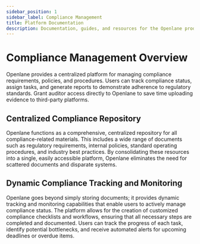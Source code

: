 ```yaml
---
sidebar_position: 1
sidebar_label: Compliance Management
title: Platform Documentation
description: Documentation, guides, and resources for the Openlane product
---
```


#  Compliance Management Overview

Openlane provides a centralized platform for managing compliance requirements, policies, and procedures. Users can track compliance status, assign tasks, and generate reports to demonstrate adherence to regulatory standards. Grant auditor access directly to Openlane to save time uploading evidence to third-party platforms.

## Centralized Compliance Repository

Openlane functions as a comprehensive, centralized repository for all compliance-related materials. This includes a wide range of documents such as regulatory requirements, internal policies, standard operating procedures, and industry best practices. By consolidating these resources into a single, easily accessible platform, Openlane eliminates the need for scattered documents and disparate systems.

## Dynamic Compliance Tracking and Monitoring

Openlane goes beyond simply storing documents; it provides dynamic tracking and monitoring capabilities that enable users to actively manage compliance status. The platform allows for the creation of customized compliance checklists and workflows, ensuring that all necessary steps are completed and documented. Users can track the progress of each task, identify potential bottlenecks, and receive automated alerts for upcoming deadlines or overdue items.